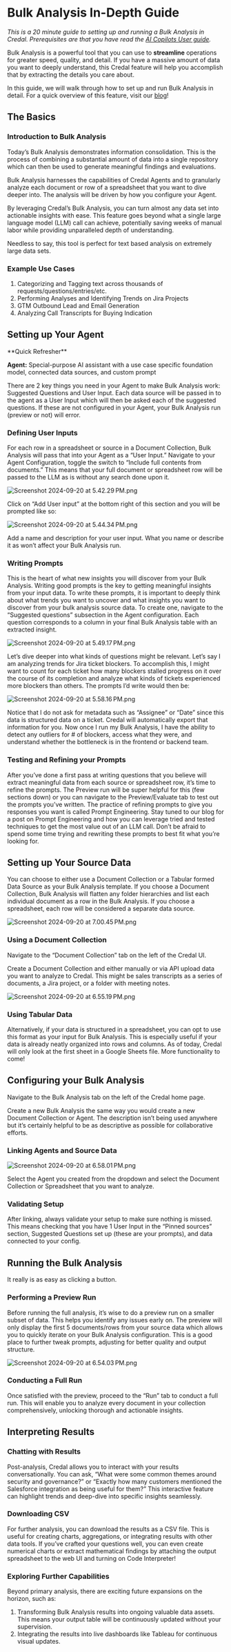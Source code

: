 # Bulk Analysis In-Depth Guide

_This is a 20 minute guide to setting up and running a Bulk Analysis in Credal. Prerequisites are that you have read the [AI Copilots User guide](https://docs.credal.ai/getting-started/agents/in-depth-guide)._

Bulk Analysis is a powerful tool that you can use to **streamline** operations for greater speed, quality, and detail. If you have a massive amount of data you want to deeply understand, this Credal feature will help you accomplish that by extracting the details you care about.

In this guide, we will walk through how to set up and run Bulk Analysis in detail. For a quick overview of this feature, visit our [blog](https://www.credal.ai/blog/introducing-bulk-analysis-the-detail-oriented-way-to-interpret-a-collection-of-documents)!

## The Basics

### Introduction to Bulk Analysis

Today’s Bulk Analysis demonstrates information consolidation. This is the process of combining a substantial amount of data into a single repository which can then be used to generate meaningful findings and evaluations.

Bulk Analysis harnesses the capabilities of Credal Agents and to granularly analyze each document or row of a spreadsheet that you want to dive deeper into. The analysis will be driven by how you configure your Agent.

By leveraging Credal’s Bulk Analysis, you can turn almost any data set into actionable insights with ease. This feature goes beyond what a single large language model (LLM) call can achieve, potentially saving weeks of manual labor while providing unparalleled depth of understanding.

Needless to say, this tool is perfect for text based analysis on extremely large data sets.

### Example Use Cases

1. Categorizing and Tagging text across thousands of requests/questions/entries/etc.
2. Performing Analyses and Identifying Trends on Jira Projects
3. GTM Outbound Lead and Email Generation
4. Analyzing Call Transcripts for Buying Indication

## Setting up Your Agent

<aside>
**Quick Refresher**

**Agent:** Special-purpose AI assistant with a use case specific foundation model, connected data sources, and custom prompt

</aside>

There are 2 key things you need in your Agent to make Bulk Analysis work: Suggested Questions and User Input. Each data source will be passed in to the agent as a User Input which will then be asked each of the suggested questions. If these are not configured in your Agent, your Bulk Analysis run (preview or not) will error.

### Defining User Inputs

For each row in a spreadsheet or source in a Document Collection, Bulk Analysis will pass that into your Agent as a “User Input.” Navigate to your Agent Configuration, toggle the switch to “Include full contents from documents.” This means that your full document or spreadsheet row will be passed to the LLM as is without any search done upon it.

![Screenshot 2024-09-20 at 5.42.29 PM.png](/docs/assets/bulk-analysis/in-depth-guide/Screenshot_2024-09-20_at_5.42.29_PM.png)

Click on “Add User input” at the bottom right of this section and you will be prompted like so:

![Screenshot 2024-09-20 at 5.44.34 PM.png](/docs/assets/bulk-analysis/in-depth-guide/Screenshot_2024-09-20_at_5.44.34_PM.png)

Add a name and description for your user input. What you name or describe it as won’t affect your Bulk Analysis run.

### Writing Prompts

This is the heart of what new insights you will discover from your Bulk Analysis. Writing good prompts is the key to getting meaningful insights from your input data. To write these prompts, it is important to deeply think about what trends you want to uncover and what insights you want to discover from your bulk analysis source data. To create one, navigate to the “Suggested questions” subsection in the Agent configuration. Each question corresponds to a column in your final Bulk Analysis table with an extracted insight.

![Screenshot 2024-09-20 at 5.49.17 PM.png](/docs/assets/bulk-analysis/in-depth-guide/Screenshot_2024-09-20_at_5.49.17_PM.png)

Let’s dive deeper into what kinds of questions might be relevant. Let’s say I am analyzing trends for Jira ticket blockers. To accomplish this, I might want to count for each ticket how many blockers stalled progress on it over the course of its completion and analyze what kinds of tickets experienced more blockers than others. The prompts I’d write would then be:

![Screenshot 2024-09-20 at 5.58.16 PM.png](/docs/assets/bulk-analysis/in-depth-guide/Screenshot_2024-09-20_at_5.58.16_PM.png)

Notice that I do not ask for metadata such as “Assignee” or “Date” since this data is structured data on a ticket. Credal will automatically export that information for you. Now once I run my Bulk Analysis, I have the ability to detect any outliers for # of blockers, access what they were, and understand whether the bottleneck is in the frontend or backend team.

### Testing and Refining your Prompts

After you’ve done a first pass at writing questions that you believe will extract meaningful data from each source or spreadsheet row, it’s time to refine the prompts. The Preview run will be super helpful for this (few sections down) or you can navigate to the Preview/Evaluate tab to test out the prompts you’ve written. The practice of refining prompts to give you responses you want is called Prompt Engineering. Stay tuned to our blog for a post on Prompt Engineering and how you can leverage tried and tested techniques to get the most value out of an LLM call. Don’t be afraid to spend some time trying and rewriting these prompts to best fit what you’re looking for.

## Setting up Your Source Data

You can choose to either use a Document Collection or a Tabular formed Data Source as your Bulk Analysis template. If you choose a Document Collection, Bulk Analysis will flatten any folder hierarchies and list each individual document as a row in the Bulk Analysis. If you choose a spreadsheet, each row will be considered a separate data source.

![Screenshot 2024-09-20 at 7.00.45 PM.png](/docs/assets/bulk-analysis/in-depth-guide/Screenshot_2024-09-20_at_7.00.45_PM.png)

### Using a Document Collection

Navigate to the “Document Collection” tab on the left of the Credal UI.

Create a Document Collection and either manually or via API upload data you want to analyze to Credal. This might be sales transcripts as a series of documents, a Jira project, or a folder with meeting notes.

![Screenshot 2024-09-20 at 6.55.19 PM.png](/docs/assets/bulk-analysis/in-depth-guide/Screenshot_2024-09-20_at_6.55.19_PM.png)

### Using Tabular Data

Alternatively, if your data is structured in a spreadsheet, you can opt to use this format as your input for Bulk Analysis. This is especially useful if your data is already neatly organized into rows and columns. As of today, Credal will only look at the first sheet in a Google Sheets file. More functionality to come!

## Configuring your Bulk Analysis

Navigate to the Bulk Analysis tab on the left of the Credal home page.

Create a new Bulk Analysis the same way you would create a new Document Collection or Agent. The description isn’t being used anywhere but it’s certainly helpful to be as descriptive as possible for collaborative efforts.

### Linking Agents and Source Data

![Screenshot 2024-09-20 at 6.58.01 PM.png](/docs/assets/bulk-analysis/in-depth-guide/Screenshot_2024-09-20_at_6.58.01_PM.png)

Select the Agent you created from the dropdown and select the Document Collection or Spreadsheet that you want to analyze.

### Validating Setup

After linking, always validate your setup to make sure nothing is missed. This means checking that you have 1 User Input in the “Pinned sources” section, Suggested Questions set up (these are your prompts), and data connected to your config.

## Running the Bulk Analysis

It really is as easy as clicking a button.

### Performing a Preview Run

Before running the full analysis, it’s wise to do a preview run on a smaller subset of data. This helps you identify any issues early on. The preview will only display the first 5 documents/rows from your source data which allows you to quickly iterate on your Bulk Analysis configuration. This is a good place to further tweak prompts, adjusting for better quality and output structure.

![Screenshot 2024-09-20 at 6.54.03 PM.png](/docs/assets/bulk-analysis/in-depth-guide/Screenshot_2024-09-20_at_6.54.03_PM.png)

### Conducting a Full Run

Once satisfied with the preview, proceed to the “Run” tab to conduct a full run. This will enable you to analyze every document in your collection comprehensively, unlocking thorough and actionable insights.

## Interpreting Results

### Chatting with Results

Post-analysis, Credal allows you to interact with your results conversationally. You can ask, “What were some common themes around security and governance?” or “Exactly how many customers mentioned the Salesforce integration as being useful for them?” This interactive feature can highlight trends and deep-dive into specific insights seamlessly.

### Downloading CSV

For further analysis, you can download the results as a CSV file. This is useful for creating charts, aggregations, or integrating results with other data tools. If you’ve crafted your questions well, you can even create numerical charts or extract mathematical findings by attaching the output spreadsheet to the web UI and turning on Code Interpreter!

### Exploring Further Capabilities

Beyond primary analysis, there are exciting future expansions on the horizon, such as:

1. Transforming Bulk Analysis results into ongoing valuable data assets. This means your output table will be continuously updated without your supervision.
2. Integrating the results into live dashboards like Tableau for continuous visual updates.
